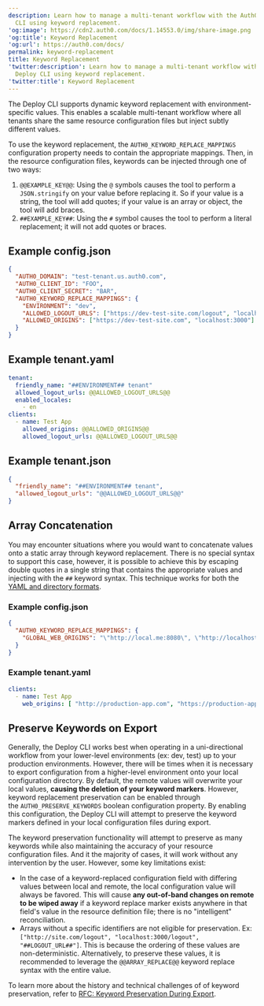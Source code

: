 ```yaml
---
description: Learn how to manage a multi-tenant workflow with the Auth0 Deploy
  CLI using keyword replacement.
'og:image': https://cdn2.auth0.com/docs/1.14553.0/img/share-image.png
'og:title': Keyword Replacement
'og:url': https://auth0.com/docs/
permalink: keyword-replacement
title: Keyword Replacement
'twitter:description': Learn how to manage a multi-tenant workflow with the Auth0
  Deploy CLI using keyword replacement.
'twitter:title': Keyword Replacement
---
```

The Deploy CLI supports dynamic keyword replacement with environment-specific values. This enables a scalable multi-tenant workflow where all tenants share the same resource configuration files but inject subtly different values.

To use the keyword replacement, the `AUTH0_KEYWORD_REPLACE_MAPPINGS` configuration property needs to contain the appropriate mappings. Then, in the resource configuration files, keywords can be injected through one of two ways:

1. `@@EXAMPLE_KEY@@`: Using the `@` symbols causes the tool to perform a `JSON.stringify` on your value before replacing it. So if your value is a string, the tool will add quotes; if your value is an array or object, the tool will add braces.
2. `##EXAMPLE_KEY##`: Using the `#` symbol causes the tool to perform a literal replacement; it will not add quotes or braces.

## Example config.json

```json lines
{
  "AUTH0_DOMAIN": "test-tenant.us.auth0.com",
  "AUTH0_CLIENT_ID": "FOO",
  "AUTH0_CLIENT_SECRET": "BAR",
  "AUTH0_KEYWORD_REPLACE_MAPPINGS": {
    "ENVIRONMENT": "dev",
    "ALLOWED_LOGOUT_URLS": ["https://dev-test-site.com/logout", "localhost:3000/logout"],
    "ALLOWED_ORIGINS": ["https://dev-test-site.com", "localhost:3000"]
  }
}
```






## Example tenant.yaml

```yaml lines
tenant:
  friendly_name: "##ENVIRONMENT## tenant"
  allowed_logout_urls: @@ALLOWED_LOGOUT_URLS@@
  enabled_locales:
    - en
clients:
  - name: Test App
    allowed_origins: @@ALLOWED_ORIGINS@@
    allowed_logout_urls: @@ALLOWED_LOGOUT_URLS@@
```






## Example tenant.json

```json lines
{
  "friendly_name": "##ENVIRONMENT## tenant",
  "allowed_logout_urls": "@@ALLOWED_LOGOUT_URLS@@"
}
```






## Array Concatenation

You may encounter situations where you would want to concatenate values onto a static array through keyword replacement. There is no special syntax to support this case, however, it is possible to achieve this by escaping double quotes in a single string that contains the appropriate values and injecting with the `##` keyword syntax. This technique works for both the [YAML and directory formats](/deploy-monitor/deploy-cli-tool/available-resource-configuration-formats).

### Example config.json

```json lines
{
  "AUTH0_KEYWORD_REPLACE_MAPPINGS": {
    "GLOBAL_WEB_ORIGINS": "\"http://local.me:8080\", \"http://localhost\", \"http://localhost:3000\""
  }
}
```






### Example tenant.yaml

```yaml lines
clients:
  - name: Test App
    web_origins: [ "http://production-app.com", "https://production-app.com", ##GLOBAL_WEB_ORIGINS## ]
```






## Preserve Keywords on Export

Generally, the Deploy CLI works best when operating in a uni-directional workflow from your lower-level environments (ex: dev, test) up to your production environments. However, there will be times when it is necessary to export configuration from a higher-level environment onto your local configuration directory. By default, the remote values will overwrite your local values, **causing the deletion of your keyword markers**. However, keyword replacement preservation can be enabled through the `AUTH0_PRESERVE_KEYWORDS` boolean configuration property. By enabling this configuration, the Deploy CLI will attempt to preserve the keyword markers defined in your local configuration files during export.

The keyword preservation functionality will attempt to preserve as many keywords while also maintaining the accuracy of your resource configuration files. And it the majority of cases, it will work without any intervention by the user. However, some key limitations exist:

* In the case of a keyword-replaced configuration field with differing values between local and remote, the local configuration value will always be favored. This will cause **any out-of-band changes on remote to be wiped away** if a keyword replace marker exists anywhere in that field's value in the resource definition file; there is no "intelligent" reconciliation.
* Arrays without a specific identifiers are not eligible for preservation. Ex: `["http://site.com/logout", "localhost:3000/logout", "##LOGOUT_URL##"]`. This is because the ordering of these values are non-deterministic. Alternatively, to preserve these values, it is recommended to leverage the `@@ARRAY_REPLACE@@` keyword replace syntax with the entire value.

To learn more about the history and technical challenges of of keyword preservation, refer to [RFC: Keyword Preservation During Export](https://github.com/auth0/auth0-deploy-cli/issues/688).